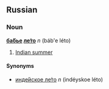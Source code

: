 ==Russian==
===Noun===
'''[[бабье|ба́бье]] [[лето|ле́то]]''' ''n'' (báb'e léto)

# [[Indian summer]]

====Synonyms====
*[[индейское лето|инде́йское ле́то]] ''n'' (indéyskoe léto)